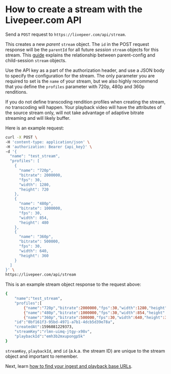 
<DocsLayout title="How to create a stream - Livepeer.com" description="How to create a stream with the Livepeer.com API">

# How to create a stream with the Livepeer.com API

Send a `POST` request to `https://livepeer.com/api/stream`.

This creates a new _parent_ `stream` object. The `id` in the POST request
response will be the `parentId` for all future _session_ `stream` objects for
this stream. This [guide](/docs/guides/api/parent-streams-and-sessions) explains
the relationship between parent-config and child-session `stream` objects.

Use the API key as a part of the authorization header, and use a JSON body to
specify the configuration for the stream. The only parameter you are required to
set is the `name` of your stream, but we also highly recommend that you define
the `profiles` parameter with 720p, 480p and 360p renditions.

If you do not define transcoding rendition profiles when creating the stream, no
transcoding will happen. Your playback video will have the attributes of the
source stream only, will not take advantage of adaptive bitrate streaming and
will likely buffer.

Here is an example request:

```bash
curl -X POST \
-H 'content-type: application/json' \
-H 'authorization: Bearer {api_key}' \
-d '{
  "name": "test_stream",
  "profiles": [
    {
      "name": "720p",
      "bitrate": 2000000,
      "fps": 30,
      "width": 1280,
      "height": 720
    },
    {
      "name": "480p",
      "bitrate": 1000000,
      "fps": 30,
      "width": 854,
      "height": 480
    },
    {
      "name": "360p",
      "bitrate": 500000,
      "fps": 30,
      "width": 640,
      "height": 360
    }
  ]
}' \
https://livepeer.com/api/stream
```

This is an example stream object response to the request above:

```bash
{
    "name":"test_stream",
    "profiles":[
        {"name":"720p","bitrate":2000000,"fps":30,"width":1280,"height":720},
        {"name":"480p","bitrate":1000000,"fps":30,"width":854,"height":480}],
        {"name":"360p","bitrate":500000,"fps":30,"width":640,"height":360}],
    "id":"0bf161f3-95bd-4971-a7b1-4dcb5d39e78a",
    "createdAt":1596081229373,
    "streamKey":"rlmn-uimq-jtgy-x98v",
    "playbackId":"emh3b2mxupongp5k"
}
```

`streamKey`, `playbackId`, and `id` (a.k.a. the stream ID) are unique to the
stream object and important to remember.

Next, learn
[how to find your ingest and playback base URLs](/docs/guides/api/base-urls).

</DocsLayout>
